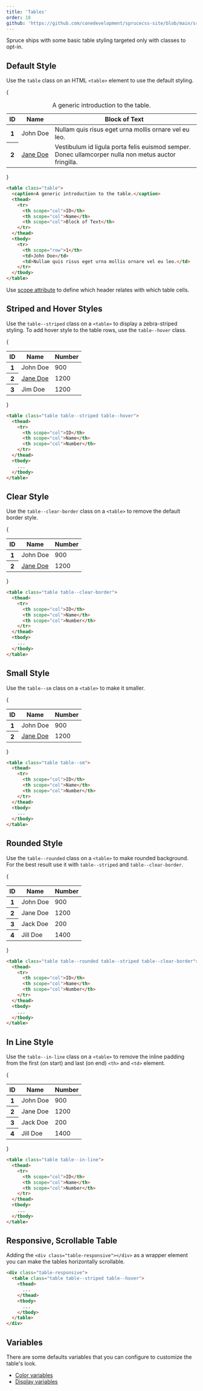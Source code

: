 ```yaml
---
title: 'Tables'
order: 18
github: 'https://github.com/conedevelopment/sprucecss-site/blob/main/src/docs/elements/tables.mdx'
---
```


<p className="lead">Spruce ships with some basic table styling targeted only with classes to opt-in.</p>

## Default Style

Use the `table` class on an HTML `<table>` element to use the default styling.

<Preview>
  {
    <table>
      <caption>A generic introduction to the table.</caption>
      <thead>
        <tr>
          <th scope="col">ID</th>
          <th scope="col">Name</th>
          <th scope="col">Block of Text</th>
        </tr>
      </thead>
      <tbody>
        <tr>
          <th scope="row">1</th>
          <td>John&nbsp;Doe</td>
          <td>Nullam quis risus eget urna mollis ornare vel eu leo.</td>
        </tr>
        <tr>
          <th scope="row">2</th>
          <td><a href="#">Jane&nbsp;Doe</a></td>
          <td>Vestibulum id ligula porta felis euismod semper. Donec ullamcorper nulla non metus auctor fringilla.</td>
        </tr>
      </tbody>
    </table>
  }
</Preview>

```html
<table class="table">
  <caption>A generic introduction to the table.</caption>
  <thead>
    <tr>
      <th scope="col">ID</th>
      <th scope="col">Name</th>
      <th scope="col">Block of Text</th>
    </tr>
  </thead>
  <tbody>
    <tr>
      <th scope="row">1</th>
      <td>John Doe</td>
      <td>Nullam quis risus eget urna mollis ornare vel eu leo.</td>
    </tr>
  </tbody>
</table>
```

<Notification type="correct">Use <a href="https://developer.mozilla.org/en-US/docs/Web/HTML/Element/th#attr-scope">scope attribute</a> to define which header relates with which table cells.</Notification>

## Striped and Hover Styles

Use the `table--striped` class on a `<table>` to display a zebra-striped styling. To add hover style to the table rows, use the `table--hover` class.

<Preview>
  {
    <table className="table--striped table--hover">
      <thead>
        <tr>
          <th scope="col">ID</th>
          <th scope="col">Name</th>
          <th scope="col">Number</th>
        </tr>
      </thead>
      <tbody>
        <tr>
          <th scope="row">1</th>
          <td>John&nbsp;Doe</td>
          <td>900</td>
        </tr>
        <tr>
          <th scope="row">2</th>
          <td><a href="#">Jane&nbsp;Doe</a></td>
          <td>1200</td>
        </tr>
        <tr>
          <th scope="row">3</th>
          <td>Jim&nbsp;Doe</td>
          <td>1200</td>
        </tr>
      </tbody>
    </table>
  }
</Preview>

```html
<table class="table table--striped table--hover">
  <thead>
    <tr>
      <th scope="col">ID</th>
      <th scope="col">Name</th>
      <th scope="col">Number</th>
    </tr>
  </thead>
  <tbody>
    ...
  </tbody>
</table>
```

## Clear Style

Use the `table--clear-border` class on a `<table>` to remove the default border style.

<Preview>
  {
    <table className="table--clear-border">
      <thead>
        <tr>
          <th scope="col">ID</th>
          <th scope="col">Name</th>
          <th scope="col">Number</th>
        </tr>
      </thead>
      <tbody>
        <tr>
          <th scope="row">1</th>
          <td>John&nbsp;Doe</td>
          <td>900</td>
        </tr>
        <tr>
          <th scope="row">2</th>
          <td><a href="#">Jane&nbsp;Doe</a></td>
          <td>1200</td>
        </tr>
      </tbody>
    </table>
  }
</Preview>

```html
<table class="table table--clear-border">
  <thead>
    <tr>
      <th scope="col">ID</th>
      <th scope="col">Name</th>
      <th scope="col">Number</th>
    </tr>
  </thead>
  <tbody>
    ...
  </tbody>
</table>
```

## Small Style

Use the `table--sm` class on a `<table>` to make it smaller.

<Preview>
  {
    <table className="table--sm">
      <thead>
        <tr>
          <th scope="col">ID</th>
          <th scope="col">Name</th>
          <th scope="col">Number</th>
        </tr>
      </thead>
      <tbody>
        <tr>
          <th scope="row">1</th>
          <td>John&nbsp;Doe</td>
          <td>900</td>
        </tr>
        <tr>
          <th scope="row">2</th>
          <td><a href="#">Jane&nbsp;Doe</a></td>
          <td>1200</td>
        </tr>
      </tbody>
    </table>
  }
</Preview>

```html
<table class="table table--sm">
  <thead>
    <tr>
      <th scope="col">ID</th>
      <th scope="col">Name</th>
      <th scope="col">Number</th>
    </tr>
  </thead>
  <tbody>
    ...
  </tbody>
</table>
```

## Rounded Style

Use the `table--rounded` class on a `<table>` to make rounded background. For the best result use it with `table--striped` and `table--clear-border`.

<Preview>
  {
    <table className="table--rounded table--striped table--clear-border">
      <thead>
        <tr>
          <th scope="col">ID</th>
          <th scope="col">Name</th>
          <th scope="col">Number</th>
        </tr>
      </thead>
      <tbody>
        <tr>
          <th scope="row">1</th>
          <td>John&nbsp;Doe</td>
          <td>900</td>
        </tr>
        <tr>
          <th scope="row">2</th>
          <td>Jane&nbsp;Doe</td>
          <td>1200</td>
        </tr>
        <tr>
          <th scope="row">3</th>
          <td>Jack&nbsp;Doe</td>
          <td>200</td>
        </tr>
        <tr>
          <th scope="row">4</th>
          <td>Jill&nbsp;Doe</td>
          <td>1400</td>
        </tr>
      </tbody>
    </table>
  }
</Preview>

```html
<table class="table table--rounded table--striped table--clear-border">
  <thead>
    <tr>
      <th scope="col">ID</th>
      <th scope="col">Name</th>
      <th scope="col">Number</th>
    </tr>
  </thead>
  <tbody>
    ...
  </tbody>
</table>
```

## In Line Style

Use the `table--in-line` class on a `<table>` to remove the inline padding from the first (on start) and last (on end) `<th>` and `<td>` element.

<Preview>
  {
    <table className="table--in-line">
      <thead>
        <tr>
          <th scope="col">ID</th>
          <th scope="col">Name</th>
          <th scope="col">Number</th>
        </tr>
      </thead>
      <tbody>
        <tr>
          <th scope="row">1</th>
          <td>John&nbsp;Doe</td>
          <td>900</td>
        </tr>
        <tr>
          <th scope="row">2</th>
          <td>Jane&nbsp;Doe</td>
          <td>1200</td>
        </tr>
        <tr>
          <th scope="row">3</th>
          <td>Jack&nbsp;Doe</td>
          <td>200</td>
        </tr>
        <tr>
          <th scope="row">4</th>
          <td>Jill&nbsp;Doe</td>
          <td>1400</td>
        </tr>
      </tbody>
    </table>
  }
</Preview>

```html
<table class="table table--in-line">
  <thead>
    <tr>
      <th scope="col">ID</th>
      <th scope="col">Name</th>
      <th scope="col">Number</th>
    </tr>
  </thead>
  <tbody>
    ...
  </tbody>
</table>
```

## Responsive, Scrollable Table

Adding the `<div class="table-responsive"></div>` as a wrapper element you can make the tables horizontally scrollable.

```html
<div class="table-responsive">
  <table class="table table--striped table--hover">
    <thead>
      ...
    </thead>
    <tbody>
      ...
    </tbody>
  </table>
</div>
```

## Variables

There are some defaults variables that you can configure to customize the table's look.

- [Color variables](http://localhost:8000/docs/sass/variables/#colors)
- [Display variables](http://localhost:8000/docs/sass/variables/#tables)
